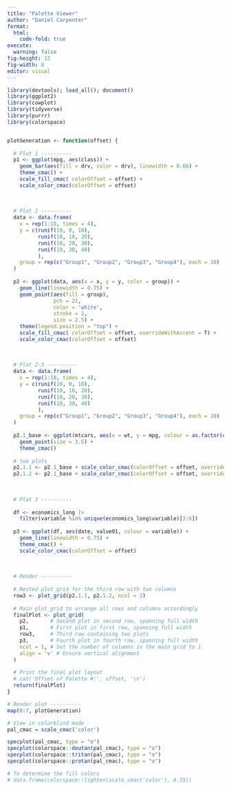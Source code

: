 ```yaml
---
title: "Palette Viewer"
author: "Daniel Carpenter"
format: 
  html:
    code-fold: true
execute: 
  warning: false
fig-height: 12
fig-width: 8
editor: visual
---
```


```r
library(devtools); load_all(); document()
library(ggplot2)
library(cowplot)
library(tidyverse)
library(purrr)
library(colorspace)


plotGeneration <- function(offset) {
  
  # Plot 1 ----------
  p1 <- ggplot(mpg, aes(class)) +
    geom_bar(aes(fill = drv, color = drv), linewidth = 0.66) +
    theme_cmac() + 
    scale_fill_cmac( colorOffset = offset) +
    scale_color_cmac(colorOffset = offset) 
  
  
  
  # Plot 2 ----------
  data <- data.frame(
    x = rep(1:10, times = 4),
    y = c(runif(10, 0, 10), 
          runif(10, 10, 20), 
          runif(10, 20, 30),
          runif(10, 30, 40)
          ),
    group = rep(c("Group1", "Group2", "Group3", "Group4"), each = 10)
  )
  
  p2 <- ggplot(data, aes(x = x, y = y, color = group)) + 
    geom_line(linewidth = 0.75) + 
    geom_point(aes(fill = group),
               pch = 21,
               color = 'white',
               stroke = 1,
               size = 2.5) + 
    theme(legend.position = "top") +
    scale_fill_cmac( colorOffset = offset, overrideWithAccent = T) +
    scale_color_cmac(colorOffset = offset)
  
  
  
  # Plot 2-3 ----------
  data <- data.frame(
    x = rep(1:10, times = 4),
    y = c(runif(10, 0, 10), 
          runif(10, 10, 20), 
          runif(10, 20, 30),
          runif(10, 30, 40)
          ),
    group = rep(c("Group1", "Group2", "Group3", "Group4"), each = 10)
  )
  
  p2.1_base <- ggplot(mtcars, aes(x = wt, y = mpg, colour = as.factor(cyl))) +
    geom_point(size = 3.5) + 
    theme_cmac()
  
  # two plots
  p2.1.1 <- p2.1_base + scale_color_cmac(colorOffset = offset, overrideWithFill = F)
  p2.1.2 <- p2.1_base + scale_color_cmac(colorOffset = offset, overrideWithFill = T)
  
  
  
  # Plot 3 ----------
  
  df <- economics_long |> 
    filter(variable %in% unique(economics_long$variable)[3:6])
  
  p3 <- ggplot(df, aes(date, value01, colour = variable)) +
    geom_line(linewidth = 0.75) + 
    theme_cmac() + 
    scale_color_cmac(colorOffset = offset)
  
  
  
  # Render ----------
  
  # Nested plot_grid for the third row with two columns
  row3 <- plot_grid(p2.1.1, p2.1.2, ncol = 2)
  
  # Main plot_grid to arrange all rows and columns accordingly
  finalPlot <- plot_grid(
    p2,       # Second plot in second row, spanning full width
    p1,       # First plot in first row, spanning full width
    row3,     # Third row containing two plots
    p3,       # Fourth plot in fourth row, spanning full width
    ncol = 1, # Set the number of columns in the main grid to 1
    align = 'v' # Ensure vertical alignment
  )
  
  # Print the final plot layout
  # cat('Offset of Palette #:', offset, '\n')
  return(finalPlot) 
}
```

```r
# Render plot ----------
map(0:7, plotGeneration)
```

```r
# View in colorblind mode
pal_cmac = scale_cmac('color')

specplot(pal_cmac, type = "o")
specplot(colorspace::deutan(pal_cmac), type = "o")
specplot(colorspace::tritan(pal_cmac), type = "o")
specplot(colorspace::protan(pal_cmac), type = "o")

# To determine the fill colors
# data.frame(colorspace::lighten(scale_cmac('color'), 0.55))
```
